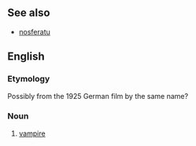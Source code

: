 ==See also==
*[[nosferatu]]

==English==

===Etymology===
Possibly from the 1925 German film by the same name?

===Noun===
{{en-noun|nosferatu}}
# [[vampire]]